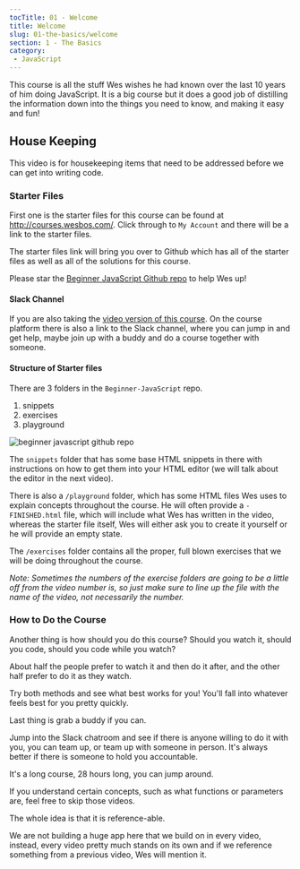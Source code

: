 ```yaml
---
tocTitle: 01 - Welcome
title: Welcome
slug: 01-the-basics/welcome
section: 1 - The Basics
category:
 - JavaScript
---
```


This course is all the stuff Wes wishes he had known over the last 10 years of him doing JavaScript. It is a big course but it does a good job of distilling the information down into the things you need to know, and making it easy and fun!

## House Keeping

This video is for housekeeping items that need to be addressed before we can get into writing code.

### Starter Files

First one is the starter files for this course can be found at http://courses.wesbos.com/. Click through to `My Account` and there will be a link to the starter files.

The starter files link will bring you over to Github which has all of the starter files as well as all of the solutions for this course.

Please star the [Beginner JavaScript Github repo](https://github.com/wesbos/beginner-javascript/) to help Wes up!

#### Slack Channel

If you are also taking the [video version of this course](https://BeginnerJavaScript.com). On the course platform there is also a link to the Slack channel, where you can jump in and get help, maybe join up with a buddy and do a course together with someone.

#### Structure of Starter files

There are 3 folders in the `Beginner-JavaScript` repo.

1. snippets
1. exercises
1. playground

![beginner javascript github repo](/beginner-javascript-github-repo.png)

The `snippets` folder that has some base HTML snippets in there with instructions on how to get them into your HTML editor (we will talk about the editor in the next video).

There is also a `/playground` folder, which has some HTML files Wes uses to explain concepts throughout the course. He will often provide a `-FINISHED.html` file, which will include what Wes has written in the video, whereas the starter file itself, Wes will either ask you to create it yourself or he will provide an empty state.

The `/exercises` folder contains all the proper, full blown exercises that we will be doing throughout the course.

_Note: Sometimes the numbers of the exercise folders are going to be a little off from the video number is, so just make sure to line up the file with the name of the video, not necessarily the number._

### How to Do the Course

Another thing is how should you do this course? Should you watch it, should you code, should you code while you watch?

About half the people prefer to watch it and then do it after, and the other half prefer to do it as they watch.

Try both methods and see what best works for you! You'll fall into whatever feels best for you pretty quickly.

Last thing is grab a buddy if you can.

Jump into the Slack chatroom and see if there is anyone willing to do it with you, you can team up, or team up with someone in person. It's always better if there is someone to hold you accountable.

It's a long course, 28 hours long, you can jump around.

If you understand certain concepts, such as what functions or parameters are, feel free to skip those videos.

The whole idea is that it is reference-able.

We are not building a huge app here that we build on in every video, instead, every video pretty much stands on its own and if we reference something from a previous video, Wes will mention it.
